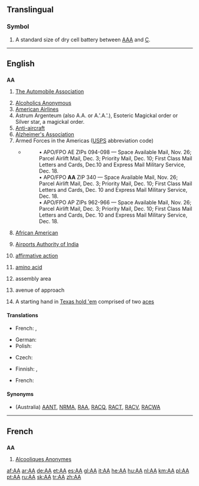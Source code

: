 {{also|Appendix:Variations of "aa"}}
==Translingual==
{{wikipedia}}

===Symbol===
{{infl|mul|symbol}}

# A standard size of dry cell battery between [[AAA]] and [[C]].

----

==English==

==={{initialism}}===
'''AA'''

# {{British}} [[w:The Automobile Association|The Automobile Association]]
# [[w:Alcoholics Anonymous|Alcoholics Anonymous]]
# [[w:American Airlines|American Airlines]]
# Astrum Argenteum (also A.A. or A.'.A.'.), Esoteric Magickal order or Silver star, a magickal order.
# [[w:Anti-aircraft warefare|Anti-aircraft]]
# [[w:Alzheimer's Association|Alzheimer's Association]]
# Armed Forces in the Americas ([[USPS]] abbreviation code)
#* {{quote-news|title=Shipping to soldiers for the holidays|work=Stuttgart (Arkansas) Daily Leader|author=Bill Shrum|date=October 29|year=2010‎}}
#*:•   APO/FPO AE ZIPs 094-098 — Space Available Mail, Nov. 26; Parcel Airlift Mail, Dec. 3; Priority Mail, Dec. 10; First Class Mail Letters and Cards, Dec.10 and Express Mail Military Service, Dec. 18.
#*:•   APO/FPO '''AA''' ZIP 340 — Space Available Mail, Nov. 26; Parcel Airlift Mail, Dec. 3; Priority Mail, Dec. 10; First Class Mail Letters and Cards, Dec. 10 and Express Mail Military Service, Dec. 18.
#*:•   APO/FPO AP ZIPs 962-966 — Space Available Mail, Nov. 26; Parcel Airlift Mail, Dec. 3; Priority Mail, Dec. 10; First Class Mail Letters and Cards, Dec. 10 and Express Mail Military Service, Dec. 18.
# [[w:African-American|African American]]
# {{India}} [[w:Airports Authority of India|Airports Authority of India]]
# [[affirmative action]]
# {{chemistry}} [[amino acid]]
# {{military}} assembly area
# {{military}} avenue of approach
# {{poker}} A starting hand in [[Texas hold 'em]] comprised of two [[ace]]s
====Translations====

{{trans-top|Alcoholics Anonymous}}
* French: {{t-|fr|AA|m|p}},  {{t|fr|Alcooliques Anonymes|m|p}}
{{trans-mid}}
* German: {{t|de|AA|p}}
* Polish: {{t|pl|AA|n}}
{{trans-bottom}}

{{trans-top|American Airlines}}
{{trans-mid}}
{{trans-bottom}}

{{trans-top|Esoteric Magickal order Astrum Argenteum, or Silver star, a magickal order}}
{{trans-mid}}
{{trans-bottom}}

{{trans-top|Antiaircraft}}
* Czech: {{t|cs|PL}}
{{trans-mid}}
* Finnish: {{t+|fi|IT}}, {{t+|fi|it}}
{{trans-bottom}}

{{trans-top|Alzheimer's Association}}
{{trans-mid}}
{{trans-bottom}}

{{trans-top|Armed Forces Americas}}
{{trans-mid}}
{{trans-bottom}}

{{trans-top|Affirmative Action}}
* French: {{t|fr|discrimination positive|f}}
{{trans-mid}}
{{trans-bottom}}

{{trans-top|African-American}}
{{trans-mid}}
{{trans-bottom}}

====Synonyms====
* {{sense|Automobile Association}} (Australia) [[AANT]], [[NRMA]], [[RAA]], [[RACQ]], [[RACT]], [[RACV]], [[RACWA]]

----

==French==

==={{initialism|lang=fr}}===
'''AA''' {{m|p}}

# {{plurale tantum|lang=fr}} [[Alcooliques Anonymes]]

[[af:AA]]
[[ar:AA]]
[[de:AA]]
[[et:AA]]
[[es:AA]]
[[gl:AA]]
[[it:AA]]
[[he:AA]]
[[hu:AA]]
[[nl:AA]]
[[km:AA]]
[[pl:AA]]
[[pt:AA]]
[[ru:AA]]
[[sk:AA]]
[[tr:AA]]
[[zh:AA]]